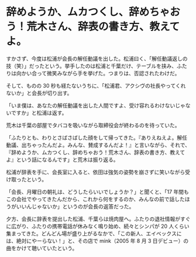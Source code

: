 # 辞めようか、ムカつくし、辞めちゃおう！荒木さん、辞表の書き方、教えてよ。

すかさず、今度は松浦が会長の解任動議を出した。松浦曰く、「解任動議返しの技（笑）」だったという。挙手したのは松浦と千葉だけ、テーブルを挟み、ふたりは向かい合って微笑みながら手を挙げた。つまりは、否認されたわけだ。

そして、ものの 30 秒も経たないうちに、「松浦君、アクシヴの社長やってくれないか」と会長が切り出す。

「いま僕は、あなたの解任動議を出した人間ですよ、受け容れるわけないじゃないですか」と松浦は返す。

荒木は千葉の部屋でタバコを吸いながら取締役会が終わるのを待っていた。

「ふたりとも、わりとさばさばした顔をして帰ってきた。『ありえねえよ。解任動議、出ちゃったんだよ。みんな、賛成するんだよ！』と言いながら、それで、『辞めようか、ムカつくし、辞めちゃおう！荒木さん、辞表の書き方、教えてよ』という話になるんです」と荒木は振り返る。

松浦が辞表を手に、会長室に入ると、依田は強気の姿勢を崩さずに笑いながら受け取ったという。

「会長、月曜日の朝礼は、どうしたらいいでしょうか？」と聞くと、「17 年間もこの会社でやってきたんだから、これから何をするのか、みんなの前で話したほうがいいんじゃないか」というのが会長の返答だった。

夕方、会長に辞表を提出した松浦、千葉らは焼肉屋へ。ふたりの退社情報がすぐに広がり、ふたりの携帯電話が休みなく鳴り始め、続々とシンパが 20 人くらい集まってきた。どんどん場が盛り上がるなかで、「この新人、エイベックスには、絶対にやーらない！」と、その店で mink（2005 年 8 月 3 日デビュー）の曲をかけて聴いていたという。
